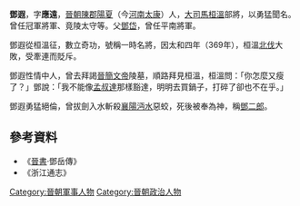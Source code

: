 '''鄧遐'''，字'''應遠'''，[[晉朝|晉朝]][[陳郡|陳郡]][[陽夏|陽夏]]（今[[河南|河南]][[太康|太康]]）人，[[大司馬|大司馬]][[桓溫|桓溫]]部將，以勇猛聞名。曾任冠軍將軍、竟陵太守等。父[[鄧岱|鄧岱]]，曾任平南將軍。

鄧遐從桓溫征，數立奇功，號稱一時名將，因太和四年（369年），桓溫[[北伐|北伐]]大敗，受牽連而貶斥。

鄧遐性情中人，曾去拜謁[[晉簡文帝|晉簡文帝]]陵墓，順路拜見桓溫，桓溫問：「你怎麼又瘦了？」鄧說：「我不能像[[孟叔達|孟叔達]]那樣豁達，明明去買鍋子，打碎了卻也不在乎。」 

鄧遐勇猛絕倫，曾拔劍入水斬殺[[襄陽|襄陽]][[沔水|沔水]]惡蛟，死後被奉為神，稱[[二郎神|鄧二郎]]。

==參考資料==
*《[[晉書|晉書]]·鄧岳傳》
*《浙江通志》

[[Category:晉朝軍事人物|Category:晉朝軍事人物]]
[[Category:晉朝政治人物|Category:晉朝政治人物]]